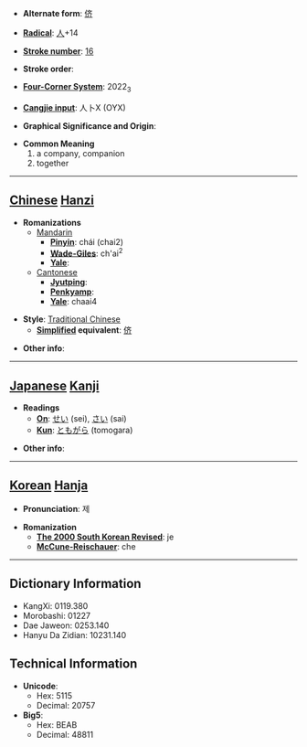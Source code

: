* '''Alternate form''': [[侪]]

* '''[[Wiktionary:Chinese radical index| Radical]]''': [[Wiktionary:Chinese radical index 人|人]]+14

* '''[[Wiktionary:Chinese total strokes index|Stroke number]]''': [[Wiktionary:Chinese total strokes index 16|16]]

* '''Stroke order''': 

* '''[[Wiktionary:Chinese four corner index|Four-Corner System]]''': 2022<sub>3</sub>

* '''[[Wiktionary:Chinese Cangjie index|Cangjie input]]''': 人卜X (OYX)

* '''Graphical Significance and Origin''': 

* '''Common Meaning'''
*#a company, companion
*# together


----

== [[Chinese]] [[Hanzi]] ==

* '''Romanizations'''
** [[Mandarin]]
*** '''[[Pinyin]]''': chái (chai2)
*** '''[[Wade-Giles]]''': ch'ai<sup>2</sup>
*** '''[[Yale]]''': 
**[[Cantonese]]
***'''[[Jyutping]]''':
***'''[[Penkyamp]]''': 
***'''[[Yale]]''': chaai4

* '''Style''': [[Traditional Chinese]] 
** '''[[Simplified Chinese|Simplified]] equivalent''': [[侪]]

* '''Other info''': 

----

== [[Japanese]] [[Kanji]] ==

* '''Readings'''
** '''[[On]]''': [[せい]] (sei), [[さい]] (sai)
** '''[[Kun]]''': [[ともがら]] (tomogara)

* '''Other info''':  

----

== [[Korean]] [[Hanja]] ==

* '''Pronunciation''': 제

* '''Romanization'''
** '''[[The 2000 South Korean Revised Romanization|The 2000 South Korean Revised]]''': je
** '''[[McCune-Reischauer]]''': che

----

== Dictionary Information ==

* KangXi: 0119.380
* Morobashi: 01227
* Dae Jaweon: 0253.140
* Hanyu Da Zidian: 10231.140

== Technical Information ==

* '''Unicode''':
** Hex: 5115
** Decimal: 20757
* '''Big5''':
** Hex: BEAB
** Decimal: 48811